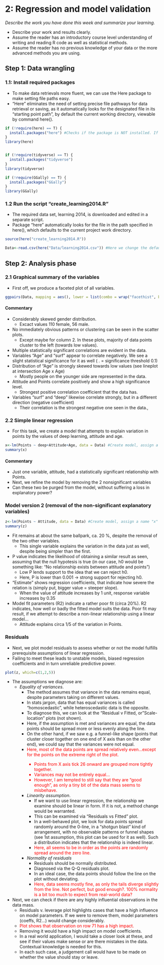 # 2: Regression and model validation  

*Describe the work you have done this week and summarize your learning.*

- Describe your work and results clearly. 
- Assume the reader has an introductory course level understanding of writing and reading R code as well as statistical methods.
- Assume the reader has no previous knowledge of your data or the more advanced methods you are using.

## Step 1: Data wrangling


### 1.1: Install required packages

* To make data retrievals more fluent, we can use the Here package to make setting file paths easy. 
* "Here" eliminates the need of setting precise file pathways for data retrieval or saving, as it automatically looks for the designated file in its "starting point path", by default the current working directory, viewable by command here().

```r

if (!require(here) == T) {
  install.packages("here") #Checks if the package is NOT installed. If this evaluates to TRUE, runs installation.  
}
library(here)


if (!require(tidyverse) == T) {
  install.packages("tidyverse")
}
library(tidyverse)

if (!require(GGally) == T) {
  install.packages("GGally")   
}
library(GGally)
```


### 1.2 Run the script "create_learning2014.R"


* The required data set, learning 2014, is downloaded and edited in a separate script. 
* Package "here" automatically looks for the file in the path specified in here(), which defaults to the current project work directory. 


```r
source(here("create_learning2014.R"))

Data<-read.csv(here("Data/learning2014.csv")) #Here we change the default "here"-path by adding that the source should commence in its Data subfolder. We look for a file named "learning2014.csv". 
```

## Step 2: Analysis phase

### 2.1 Graphical summary of the variables

* First off, we produce a faceted plot of all variables.

```r

ggpairs(Data, mapping = aes(), lower = list(combo = wrap("facethist", bins = 20)))
```

#### Commentary

* Considerably skewed gender distribution.
  * Excact values 110 female, 56 male.  
* No immediately obvious patterns or clustering can be seen in the scatter plots. 
  * Except maybe for column 2. In these plots, majority of data points cluster to the left (towards low values). 
* Multiple statistically significant  correlations are evident in the data.
* Variables "Age" and "surf" appear to correlate negatively. We see a slight statistical significance for it as well ( . = significance threshold 0.1)  
* Distribution of "Age" is strongly skewed towards low values (see lineplot at intersection Age x Age) 
  * Mostly people on the younger side are represented in the data.  
* Attitude and Points correlate positively and show a high significance level.
  * Strongest positive correlation coefficient that the data has. 
* Variables "surf" and "deep" likewise correlate strongly, but in a different direction (negative coefficient)
  * Their correlation is the strongest negative one seen in the data., 

### 2.2 Simple linear regression

* For this task, we create a model that attempts to explain variation in points by the values of deep learning, attitude and age. 

  
```r
x<-lm(Points ~ deep+Attitude+Age, data = Data) #Create model, assign a name "x" to it
summary(x)
```
#### Commentary

* Just one variable, attitude, had a statistically significant relationship with Points.
* Next, we refine the model by removing the 2 nonsignificant variables
* Can these two be purged from the model, without suffering a loss in explanatory power?


### Model version 2 (removal of the non-significant explanatory variables)
  
```r
z<-lm(Points ~ Attitude, data = Data) #Create model, assign a name "x" to it
summary(z)
```
* Fit remains at about the same ballpark, ca. 20 %, despite the removal of the two other variables.
  * This single variable explains the variation in the data just as well, despite being simpler than the first. 
  
* P value indicates the likelihood of obtaining a similar result as seen, assuming that the null hypotesis is true (in our case, h0 would be something like: "No relationship exists between attitude and points")
  * Low P lends support to the idea that we can reject h0.
  * Here, P is lower than 0.001 -> strong support for rejecting h0. 
  
* "Estimate" shows regression coefficients, that indicate how severe the relation is (simply put, bigger value = steeper slope). 
  * When the value of attitude increases by 1 unit, response variable increases by 0.35

* Model fit parameters (R2) indicate a rather poor fit (circa 20%). R2 indicates, how well or badly the fitted model suits the data. Poor fit may result, if we attempt to describe a non-linear relationship using a linear model... 
  * Attitude explains circa 1/5 of the variation in Points.

### Residuals

* Next, we plot model residuals to assess whether or not the model fulfills prerequisite assumptions of linear regression.
* Failing to meet these leads to unstable models, biased regression coefficients and in turn unreliable predictive power. 

```r


plot(z, which=c(1,2,5))

```

* The assumptions we diagnose are:
  * *Equality of variances*. 
    * The method assumes that variance in the data remains equal, despite parameters taking on different values.
    * In stats jargon, data that has equal variances is called "homoscedastic", while heteroscedastic data is the opposite. 
    * To diagnose this, we can look at the "Residual v Fitted, or "Scale-location" plots (not shown). 
    * Here, if the assumption is met and variances are equal, the data points should be spread more or less evenly along the line. 
    * On the other hand, if we saw e.g. a funnel-like shape (points that cluster closer together on one end of X axis than on the other end), we could say that the variances were not equal. 
    * <span style="color: red;"> Here, most of the data points are spread relatively even...except for the points on the extreme right of the plot. 
      * Points from X axis tick 26 onward are grouped more tightly together. 
      * Variances may not be entirely equal... 
      * However, I am tempted to still say that they are "good enough", as only a tiny bit of the data mass seems to misbehave. </span>  
    * *Linearity assumption*. 
      * If we want to use linear regression, the relationship we examine should be linear in form. If it is not, a method change would be warranted.  
      * This can be examined via "Residuals vs Fitted" plot.   
      * In a well-behaved plot, we look for data points spread randomly around the 0-line, in a "shotgun blast" kind of arrangement, with no observable patterns or funnel shapes (see 1st assumption, this plot can be used for it as well). Such a distribution indicates that the relationship is indeed linear.  
      * <span style="color: red;">Here, all seems to be in order as the points are randomly spread around the zero line.</span> 
    * *Normality of residuals*
      * Residuals should be normally distributed. 
      * Diagnosed via the Q-Q residuals plot. 
      * In an ideal case, the data points should follow the line on the plot without deviating. 
      * <span style="color: red;">Here, data seems mostly fine, as only the tails diverge slightly from the line. Not perfect, but good enough?. 100% normality is a bit too much to expect from real-world data?  </span> 

* Next, we can check if there are any highly influential observations in the data mass. 
  * Residuals v. leverage plot highlights cases that have a high influence on model parameters. If we were to remove them, model parameters (coeffs, R2...) would change considerably.  
  *  <span style="color: red;">Plot shows that observation on row 71 has a high impact.  </span> 
  * Removing it would have a high impact on model coefficients. 
  * In a real world application, I would take a closer look at these, and see if their values make sense or are there mistakes in the data. Contextual knowledge is needed for this. 
  * In each such case, a judgement call would have to be made on whether the value should stay or leave.  
      

    
